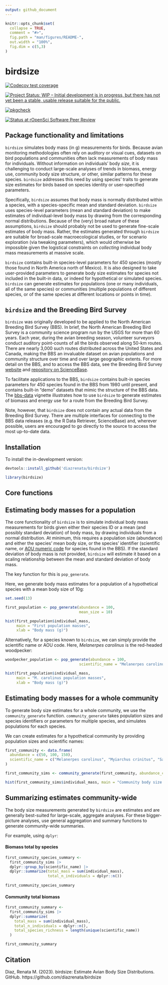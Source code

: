 ```yaml
---
output: github_document
---
```


<!-- README.md is generated from README.Rmd. Please edit that file -->

```r
knitr::opts_chunk$set(
  collapse = TRUE,
  comment = "#>",
  fig.path = "man/figures/README-",
  out.width = "100%",
  fig.dim = c(5,3)
)

```

# birdsize


<!-- badges: start -->
[![Codecov test coverage](https://codecov.io/gh/diazrenata/birdsize/branch/main/graph/badge.svg)](https://codecov.io/gh/diazrenata/birdsize?branch=main)


[![Project Status: WIP – Initial development is in progress, but there has not yet been a stable, usable release suitable for the public.](https://www.repostatus.org/badges/latest/wip.svg)](https://www.repostatus.org/#wip)

[![pkgcheck](https://github.com/diazrenata/birdsize/workflows/pkgcheck/badge.svg)](https://github.com/diazrenata/birdsize/actions?query=workflow%3Apkgcheck)

[![Status at rOpenSci Software Peer Review](https://badges.ropensci.org/577_status.svg)](https://github.com/ropensci/software-review/issues/577)
<!-- badges: end -->

## Package functionality and limitations

`birdsize` simulates body mass (in g) measurements for birds. Because avian  monitoring methodologies often rely on auditory or visual cues, datasets on bird populations and communities often lack measurements of body mass for individuals. Without information on individuals' body *size*, it is challenging to conduct large-scale analyses of trends in biomass, energy use, community body size structure, or other, similar patterns for these species. `birdsize` addresses this need by using species' traits to generate size estimates for birds based on species identity or user-specified parameters. 

Specifically, `birdsize` assumes that body mass is normally distributed within a species, with a species-specific mean and standard deviation. `birdsize` uses species-level parameters (mean and standard deviation) to make estimates of individual-level body mass by drawing from the corresponding normal distributions. Because of the (very) broad nature of these assumptions,  `birdsize` should probably not be used to generate fine-scale estimates of body mass. Rather, the estimates generated through `birdsize` are suitable for broad-scale macroecological studies, or for scenario exploration (via tweaking parameters), which would otherwise be impossible given the logistical constraints on _collecting_ individual body mass measurements at massive scale. 

`birdsize` contains built-in species-level parameters for 450 species (mostly those found in North America north of Mexico). It is also designed to take user-provided parameters to generate body size estimates for species not included in the built-in data, or indeed for hypothetical or simulated species. `birdsize` can generate estimates for populations (one or many individuals, all of the same species) or communities (multiple populations of different species, or of the same species at different locations or points in time). 


## `birdsize` and the Breeding Bird Survey

`birdsize` was originally developed to be applied to the North American Breeding Bird Survey (BBS). In brief, the North American Breeding Bird Survey is a community science program run by the USGS for more than 60 years. Each year, during the avian breeding season, volunteer surveyors conduct auditory point-counts of all the birds observed along 50-km routes. There are nearly 3,000 such routes distributed across the United States and Canada, making the BBS an invaluable dataset on avian populations and community structure over time and over large geographic extents. For more detail on the BBS, and to access the BBS data, see the Breeding Bird Survey [website](https://www.pwrc.usgs.gov/bbs/) and [repository on ScienceBase](https://doi.org/10.5066/P9J6QUF6). 

To facilitate applications to the BBS, `birdsize` contains built-in species parameters for 450 species found in the BBS from 1980 until present, and contains built-in "demo" datasets that mimic the structure of the BBS data. The [bbs-data]() vignette illustrates how to use `birdsize` to generate estimates of biomass and energy use for a route from the Breeding Bird Survey. 

Note, however, that `birdsize` does not contain any actual data from the Breeding Bird Survey. There are multiple interfaces for connecting to the BBS data releases (e.g. the R Data Retriever, ScienceBase) and, wherever possible, users are encouraged to go directly to the source to access the most up-to-date data. 


## Installation

To install the in-development version:

```r
devtools::install_github('diazrenata/birdsize')
```

```r
library(birdsize)
```

## Core functions

## Estimating body masses for a population

The core functionality of `birdsize` is to simulate individual body mass measurements for birds given either their species ID or a mean (and possibly standard deviation) of body mass, by drawing individuals from a normal distribution. At minimum, this requires a population size (abundance) and either the species' mean body size, or the species' identifier (scientific name, or [AOU numeric code](https://www.pwrc.usgs.gov/bbs/specieslist.html) for species found in the BBS). If the standard deviation of body mass is not provided, `birdsize` will estimate it based on a scaling relationship between the mean and standard deviation of body mass. 

The key function for this is `pop_generate`. 

Here, we generate body mass estimates for a population of a hypothetical species with a mean body size of 10g:

```r
set.seed(13)

first_population <- pop_generate(abundance = 100,
                                 mean_size = 10)

hist(first_population$individual_mass,
     main = "First population masses", 
     xlab = "Body mass (g)")

```


Alternatively, for a species known to `birdsize`, we can simply provide the scientific name or AOU code. Here, _Melanerpes carolinus_ is the red-headed woodpecker:

```r


woodpecker_population <- pop_generate(abundance = 100,
                                 scientific_name = "Melanerpes carolinus")

hist(first_population$individual_mass,
     main = "M. carolinus population masses", 
     xlab = "Body mass (g)")


```



## Estimating body masses for a whole community

To generate body size estimates for a whole community, we use the `community_generate` function. `community_generate` takes population sizes and species identifiers or parameters for multiple species, and simulates populations for each species.

We can create estimates for a hypothetical community by providing population sizes and scientific names:

```r

first_community <- data.frame(
  abundance = c(50, 100, 150),
  scientific_name = c("Melanerpes carolinus", "Myiarchus crinitus", "Sayornis phoebe")
)

first_community_sims <- community_generate(first_community, abundance_column_name = "abundance")

hist(first_community_sims$individual_mass, main = "Community body size distribution", xlab = "Body mass", breaks = 50)

```


## Summarizing estimates community-wide

The body size measurements generated by `birdsize` are estimates and are generally best-suited for large-scale, aggregate analyses. For these bigger-picture analyses, use general aggregation and summary functions to generate community-wide summaries. 

For example, using `dplyr`:


#### Biomass total by species

```r

first_community_species_summary <-
  first_community_sims |>
  dplyr::group_by(scientific_name) |>
  dplyr::summarize(total_mass = sum(individual_mass),
                   total_n_individuals = dplyr::n())
  
first_community_species_summary
```

#### Community total biomass

```r

first_community_summary <- 
  first_community_sims |>
  dplyr::summarize(
    total_mass = sum(individual_mass),
    total_n_individuals = dplyr::n(),
    total_species_richness = length(unique(scientific_name))
  )

first_community_summary

```


## Citation

Diaz, Renata M. (2023). birdsize: Estimate Avian Body Size
  Distributions. GitHub. https://github.com/diazrenata/birdsize 

